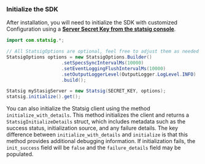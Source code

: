 
### **Initialize the SDK**

After installation, you will need to initialize the SDK with customized Configuration using a [**Server Secret Key from the statsig console**](https://console.statsig.com/api_keys).

```java
import com.statsig.*;

// All StatsigOptions are optional, feel free to adjust them as needed
StatsigOptions options = new StatsigOptions.Builder()
                    .setSpecsSyncIntervalMs(10000)
                    .setEventLoggingFlushIntervalMs(10000)
                    .setOutputLoggerLevel(OutputLogger.LogLevel.INFO)
                    .build();

Statsig myStasigServer = new Statsig(SECRET_KEY, options);
statsig.initialize().get();
```

You can also initialize the Statsig client using the method <code>initialize\_with\_details</code>. This method initializes the client and returns a <code>StatsigInitializeDetails</code> struct, which includes metadata such as the success status, initialization source, and any failure details. The key difference between <code>initialize\_with\_details</code> and <code>initialize</code> is that this method provides additional debugging information. If initialization fails, the <code>init\_success</code> field will be <code>false</code> and the <code>failure\_details</code> field may be populated.
